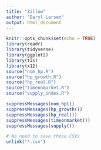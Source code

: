 ```yaml
---
title: "Zillow"
author: "Daryl Larsen"
output: html_document
---
```


```r
knitr::opts_chunk$set(echo = TRUE)
library(readr)
library(tidyverse)
library(ggplot2)
library(tis)
library(x12)
source("nom_hp.R")
source("hp_growth.R")
source("hp_real.R")
source("timeonmarket.R")
source("supply_index.R")
```

```r
suppressMessages(nom_hp())
suppressMessages(hp_growth())
suppressMessages(hp_real())
suppressMessages(timeonmarket())
suppressMessages(supply())
```

```r
# No need to save those CSVs
unlink("*.csv")
```